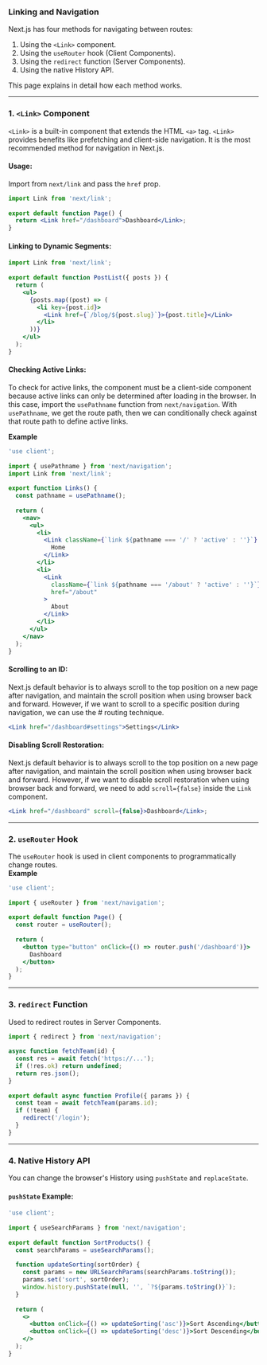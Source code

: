 ### **Linking and Navigation**  
Next.js has four methods for navigating between routes:  

1. Using the `<Link>` component.  
2. Using the `useRouter` hook (Client Components).  
3. Using the `redirect` function (Server Components).  
4. Using the native History API.  

This page explains in detail how each method works.

---

### **1. `<Link>` Component**  
`<Link>` is a built-in component that extends the HTML `<a>` tag. `<Link>` provides benefits like prefetching and client-side navigation. It is the most recommended method for navigation in Next.js.  

#### **Usage:**  
Import from `next/link` and pass the `href` prop.  
```jsx {1,4}
import Link from 'next/link';
 
export default function Page() {
  return <Link href="/dashboard">Dashboard</Link>;
}
```

#### **Linking to Dynamic Segments:**  
```jsx
import Link from 'next/link';
 
export default function PostList({ posts }) {
  return (
    <ul>
      {posts.map((post) => (
        <li key={post.id}>
          <Link href={`/blog/${post.slug}`}>{post.title}</Link>
        </li>
      ))}
    </ul>
  );
}
```

#### **Checking Active Links:**  
To check for active links, the component must be a client-side component because active links can only be determined after loading in the browser. In this case, import the `usePathname` function from `next/navigation`. With `usePathname`, we get the route path, then we can conditionally check against that route path to define active links.

**Example**
```jsx
'use client';
 
import { usePathname } from 'next/navigation';
import Link from 'next/link';
 
export function Links() {
  const pathname = usePathname();
 
  return (
    <nav>
      <ul>
        <li>
          <Link className={`link ${pathname === '/' ? 'active' : ''}`} href="/">
            Home
          </Link>
        </li>
        <li>
          <Link
            className={`link ${pathname === '/about' ? 'active' : ''}`}
            href="/about"
          >
            About
          </Link>
        </li>
      </ul>
    </nav>
  );
}
```

#### **Scrolling to an ID:**  
Next.js default behavior is to always scroll to the top position on a new page after navigation, and maintain the scroll position when using browser back and forward. However, if we want to scroll to a specific position during navigation, we can use the # routing technique.

```jsx
<Link href="/dashboard#settings">Settings</Link>
```

#### **Disabling Scroll Restoration:**  
Next.js default behavior is to always scroll to the top position on a new page after navigation, and maintain the scroll position when using browser back and forward. However, if we want to disable scroll restoration when using browser back and forward, we need to add `scroll={false}` inside the `Link` component.

```jsx
<Link href="/dashboard" scroll={false}>Dashboard</Link>;
```

---

### **2. `useRouter` Hook**  
The `useRouter` hook is used in client components to programmatically change routes.  
**Example**
```jsx
'use client';
 
import { useRouter } from 'next/navigation';
 
export default function Page() {
  const router = useRouter();
 
  return (
    <button type="button" onClick={() => router.push('/dashboard')}>
      Dashboard
    </button>
  );
}
```

---

### **3. `redirect` Function**  
Used to redirect routes in Server Components.  
```jsx
import { redirect } from 'next/navigation';
 
async function fetchTeam(id) {
  const res = await fetch('https://...');
  if (!res.ok) return undefined;
  return res.json();
}
 
export default async function Profile({ params }) {
  const team = await fetchTeam(params.id);
  if (!team) {
    redirect('/login');
  }
}
```

---

### **4. Native History API**  
You can change the browser's History using `pushState` and `replaceState`.  

#### **`pushState` Example:**  
```jsx
'use client';
 
import { useSearchParams } from 'next/navigation';
 
export default function SortProducts() {
  const searchParams = useSearchParams();
 
  function updateSorting(sortOrder) {
    const params = new URLSearchParams(searchParams.toString());
    params.set('sort', sortOrder);
    window.history.pushState(null, '', `?${params.toString()}`);
  }
 
  return (
    <>
      <button onClick={() => updateSorting('asc')}>Sort Ascending</button>
      <button onClick={() => updateSorting('desc')}>Sort Descending</button>
    </>
  );
}
```